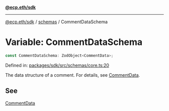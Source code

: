 [**@ecp.eth/sdk**](../../index.mdx)

***

[@ecp.eth/sdk](/sdk-reference/index.mdx) / [schemas](/sdk-reference/schemas/index.mdx) / CommentDataSchema

# Variable: CommentDataSchema

```ts
const CommentDataSchema: ZodObject<CommentData>;
```

Defined in: [packages/sdk/src/schemas/core.ts:20](https://github.com/ecp-eth/comments-monorepo/blob/main/packages/sdk/src/schemas/core.ts#L20)

The data structure of a comment. For details, see [CommentData](/comment-data-props).

## See

[CommentData](/comment-data-props)
